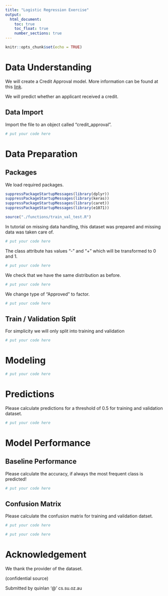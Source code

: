 ```yaml
---
title: "Logistic Regression Exercise"
output: 
  html_document:
    toc: true
    toc_float: true
    number_sections: true
---
```


```r
knitr::opts_chunk$set(echo = TRUE)
```

# Data Understanding

We will create a Credit Approval model. More information can be found at this [link](http://archive.ics.uci.edu/ml/datasets/credit+approval).

We will predict whether an applicant received a credit.

## Data Import

Import the file to an object called "credit_approval".

```r
# put your code here
```

# Data Preparation

## Packages

We load required packages.

```r
suppressPackageStartupMessages(library(dplyr))
suppressPackageStartupMessages(library(keras))
suppressPackageStartupMessages(library(caret))
suppressPackageStartupMessages(library(e1071))

source("./functions/train_val_test.R")
```

In tutorial on missing data handling, this dataset was prepared and missing data was taken care of.

```r
# put your code here
```

The class attribute has values "-" and "+" which will be transformed to 0 and 1.

```r
# put your code here
```

We check that we have the same distribution as before.

```r
# put your code here
```

We change type of "Approved" to factor.
```r
# put your code here
```


## Train / Validation Split

For simplicity we will only split into training and validation

```r
# put your code here
```


# Modeling

```r
# put your code here
```

# Predictions

Please calculate predictions for a threshold of 0.5 for training and validation dataset.

```r
# put your code here
```

# Model Performance

## Baseline Performance 

Please calculate the accuracy, if always the most frequent class is predicted!

```r
# put your code here
```


## Confusion Matrix

Please calculate the confusion matrix for training and validation datset.

```r
# put your code here
```

```r
# put your code here
```


# Acknowledgement

We thank the provider of the dataset.

(confidential source)

Submitted by quinlan '@' cs.su.oz.au